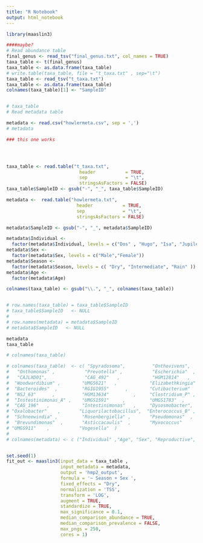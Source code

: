 ---
title: "R Notebook"
output: html_notebook
---

```{r}
library(maaslin3)

```


```{r}
####maybe?
# Read abundance table
final_genus <- read_tsv("final_genus.txt", col_names = TRUE)
taxa_table <- t(final_genus)
taxa_table <- as.data.frame(taxa_table)
# write.table(taxa_table, file = "t_taxa.txt" , sep="\t")
taxa_table <- read_tsv("t_taxa.txt")
taxa_table <- as.data.frame(taxa_table)
colnames(taxa_table)[1] <- "SampleID"


# taxa_table
# Read metadata table

metadata <- read.csv("howlermeta.csv", sep = ',')
# metadata

```


```{r}
### this one works




taxa_table <- read.table("t_taxa.txt",
                           header           = TRUE,
                           sep              = "\t", 
                           stringsAsFactors = FALSE) 
taxa_table$SampleID <- gsub("-", "_", taxa_table$SampleID)

metadata <-  read.table("howlermeta.txt",
                          header           = TRUE,
                          sep              = "\t", 
                          stringsAsFactors = FALSE)

metadata$SampleID <- gsub("-", "_", metadata$SampleID)

metadata$Individual <-
  factor(metadata$Individual, levels = c("Dos" , "Hugo", "Isa", "Jupiler", "Melanie", "Maia", "Uno"))
metadata$Sex <-
  factor(metadata$Sex, levels = c("Male","Female"))
metadata$Season <-
  factor(metadata$Season, levels = c( "Dry", "Intermediate", "Rain" ))
metadata$Age <- 
  factor(metadata$Age)

colnames(taxa_table) <- gsub("\\.", "_", colnames(taxa_table))


# row.names(taxa_table) = taxa_table$SampleID
# taxa_table$SampleID   <- NULL
# 
# row.names(metadata) = metadata$SampleID
# metadata$SampleID   <- NULL

metadata
taxa_table                       
```
```{r}

# colnames(taxa_table)

# colnames(taxa_table)  <- c( "Spyradosoma",          "Onthovivens",     "Faecalibacterium",   "Alloprevotella",       
#   "Onthomonas" ,           "Prevotella" ,           "Escherichia"  ,         "UBA11549"   ,          
#   "CAJLXD01",              "CAG_492"   ,            "HGM12814"   ,           "Streptococcus"  ,      
#  "Woodwardibium" ,        "UMGS621"   ,            "Elizabethkingia"  ,     "QALR01"   ,            
#  "Bacteroides"  ,         "RGIG1955"      ,        "Cutibacterium"     ,    "Pectobacterium"  ,     
#  "NSJ_63"      ,          "HGM13634"         ,     "Clostridium_P" ,        "Hydrogeniiclostridium",
#  "Instestinimonas_A" ,    "UMGS1591"     ,         "UMGS1783"  ,            "Victivallis"   ,       
#  "CAG_196"   ,            "Intestinimonas"   ,     "Dysosmobacter",         "HGM11417" ,            
# "Oxalobacter"    ,       "Liquorilactobacillus",  "Enterococcus_B" ,       "HGM13222" ,            
#  "Schneewindia" ,         "Rosenbergiella" ,       "Pseudomonas"  ,         "Akkermansia"  ,        
#  "Brevundimonas"  ,       "Asticcacaulis"  ,       "Myxococcus"      ,      "TA_21"  ,              
# "UMGS911"    ,           "Vogesella"  )
# 
# colnames(metadata) <- c ("Individual" ,"Age", "Sex", "Reproductive",  "Season", "Week", "Month" )



```


```{r}
set.seed(1)
fit_out <- maaslin3(input_data = taxa_table ,
                    input_metadata = metadata,
                    output = 'hmp2_output',
                    formula = '~ Season + Sex ',
                    fixed_effects = "Dry",
                    normalization = 'TSS',
                    transform = 'LOG',
                    augment = TRUE,
                    standardize = TRUE,
                    max_significance = 0.1,
                    median_comparison_abundance = TRUE,
                    median_comparison_prevalence = FALSE,
                    max_pngs = 250,
                    cores = 1)
```




